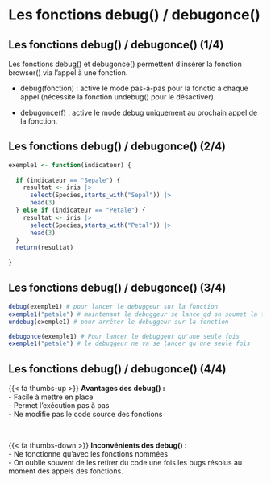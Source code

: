 # Les fonctions debug() / debugonce() {.backgroundTitre}

## Les fonctions debug() / debugonce() (1/4)

Les fonctions debug() et debugonce() permettent d'insérer la fonction browser() via l'appel à une fonction.  

- debug(fonction) : active le mode pas-à-pas pour la fonctio à chaque appel (nécessite la fonction undebug() pour le désactiver).  

- debugonce(f) : active le mode debug uniquement au prochain appel de la fonction.

## Les fonctions debug() / debugonce() (2/4)

```.r
exemple1 <- function(indicateur) {
  
  if (indicateur == "Sepale") {
    resultat <- iris |> 
      select(Species,starts_with("Sepal")) |> 
      head(3)
  } else if (indicateur == "Petale") {
    resultat <- iris |> 
      select(Species,starts_with("Petal")) |> 
      head(3)
  }
  return(resultat)
  
}
```


## Les fonctions debug() / debugonce() (3/4)

```.r
debug(exemple1) # pour lancer le debuggeur sur la fonction
exemple1("petale") # maintenant le debuggeur se lance qd on soumet la fonction
undebug(exemple1) # pour arrêter le debuggeur sur la fonction

debugonce(exemple1) # Pour lancer le debuggeur qu'une seule fois
exemple1("petale") # le debuggeur ne va se lancer qu'une seule fois
```

## Les fonctions debug() / debugonce() (4/4)

{{< fa thumbs-up >}} **Avantages des debug() :**  
- Facile à mettre en place  
- Permet l'exécution pas à pas  
- Ne modifie pas le code source des fonctions  

<br>

{{< fa thumbs-down >}} **Inconvénients des debug() :**  
- Ne fonctionne qu'avec les fonctions nommées  
- On oublie souvent de les retirer du code une fois les bugs résolus au moment des appels des fonctions.  

